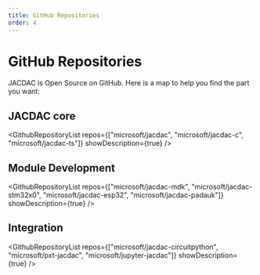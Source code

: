 ```yaml
---
title: GitHub Repositories
order: 4
---
```


# GitHub Repositories

JACDAC is Open Source on GitHub. Here is a map to help you find the part you want:

## JACDAC core

<GithubRepositoryList repos={["microsoft/jacdac", "microsoft/jacdac-c", "microsoft/jacdac-ts"]} showDescription={true} />

## Module Development

<GithubRepositoryList repos={["microsoft/jacdac-mdk", "microsoft/jacdac-stm32x0", "microsoft/jacdac-esp32", "microsoft/jacdac-padauk"]} showDescription={true} />

## Integration

<GithubRepositoryList repos={["microsoft/jacdac-circuitpython", "microsoft/pxt-jacdac", "microsoft/jupyter-jacdac"]} showDescription={true} />
